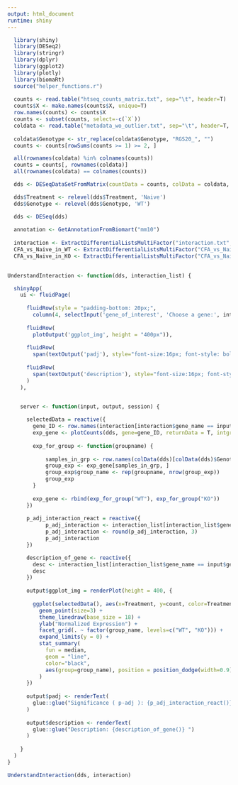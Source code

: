 ```yaml
---
output: html_document
runtime: shiny
---
```


```r

  library(shiny)  
  library(DESeq2)
  library(stringr)
  library(dplyr)
  library(ggplot2)
  library(plotly)
  library(biomaRt)
  source("helper_functions.r")
  
  counts <- read.table("htseq_counts_matrix.txt", sep="\t", header=T)
  counts$X <- make.names(counts$X, unique=T)
  row.names(counts) <- counts$X
  counts <- subset(counts, select=-c(`X`))
  coldata <- read.table("metadata_wo_outlier.txt", sep="\t", header=T, row.names=1)
  
  coldata$Genotype <- str_replace(coldata$Genotype, "RGS20_", "") 
  counts <- counts[rowSums(counts >= 1) >= 2, ]

  all(rownames(coldata) %in% colnames(counts))
  counts = counts[, rownames(coldata)]
  all(rownames(coldata) == colnames(counts))

  dds <- DESeqDataSetFromMatrix(countData = counts, colData = coldata, design = ~ Genotype + Treatment + Genotype:Treatment)

  dds$Treatment <- relevel(dds$Treatment, 'Naive')
  dds$Genotype <- relevel(dds$Genotype, 'WT')

  dds <- DESeq(dds)
  
  annotation <- GetAnnotationFromBiomart("mm10")
  
  interaction <- ExtractDifferentialListsMultiFactor("interaction.txt", "GenotypeKO.TreatmentCFA") 
  CFA_vs_Naive_in_WT <- ExtractDifferentialListsMultiFactor("CFA_vs_Naive_in_WT.txt", "Treatment_CFA_vs_Naive") 
  CFA_vs_Naive_in_KO <- ExtractDifferentialListsMultiFactor("CFA_vs_Naive_in_KO.txt", "Treatment_CFA_vs_Naive", "GenotypeKO.TreatmentCFA") 
  
```



```r
UnderstandInteraction <- function(dds, interaction_list) {

  shinyApp(
    ui <- fluidPage(
      
      fluidRow(style = "padding-bottom: 20px;",
        column(4, selectInput('gene_of_interest', 'Choose a gene:', interaction_list$gene_name))),
      
      fluidRow(
        plotOutput('ggplot_img', height = "400px")),
      
      fluidRow(
        span(textOutput('padj'), style="font-size:16px; font-style: bold")),
      
      fluidRow(
        span(textOutput('description'), style="font-size:16px; font-style: bold")
      )
    ),
    

    server <- function(input, output, session) {

      selectedData = reactive({
        gene_ID <- row.names(interaction[interaction$gene_name == input$gene_of_interest, ])
        exp_gene <- plotCounts(dds, gene=gene_ID, returnData = T, intgroup = 'Treatment')
        
        exp_for_group <- function(groupname) {
            
            samples_in_grp <- row.names(colData(dds)[colData(dds)$Genotype == groupname, ])
            group_exp <- exp_gene[samples_in_grp, ]
            group_exp$group_name <- rep(groupname, nrow(group_exp))
            group_exp
        }
        
        exp_gene <- rbind(exp_for_group("WT"), exp_for_group("KO"))
      })
      
      p_adj_interaction_react = reactive({
            p_adj_interaction <- interaction_list[interaction_list$gene_name == input$gene_of_interest, ]$padj
            p_adj_interaction <- round(p_adj_interaction, 3)
            p_adj_interaction
      })

      description_of_gene <- reactive({
        desc <- interaction_list[interaction_list$gene_name == input$gene_of_interest,]$description
        desc
      })
      
      output$ggplot_img = renderPlot(height = 400, {
        
        ggplot(selectedData(), aes(x=Treatment, y=count, color=Treatment)) +
          geom_point(size=3) + 
          theme_linedraw(base_size = 18) +
          ylab("Normalized Expression") +
          facet_grid(. ~ factor(group_name, levels=c("WT", "KO"))) +
          expand_limits(y = 0) +
          stat_summary(
            fun = median,
            geom = "line",
            color="black",
            aes(group=group_name), position = position_dodge(width=0.9)
          )
      })
      
      output$padj <- renderText(
        glue::glue("Significance ( p-adj ): {p_adj_interaction_react()} ")
      )
        
      output$description <- renderText(
        glue::glue("Description: {description_of_gene()} ")
      )
      
    }
  )
}

UnderstandInteraction(dds, interaction)
```



